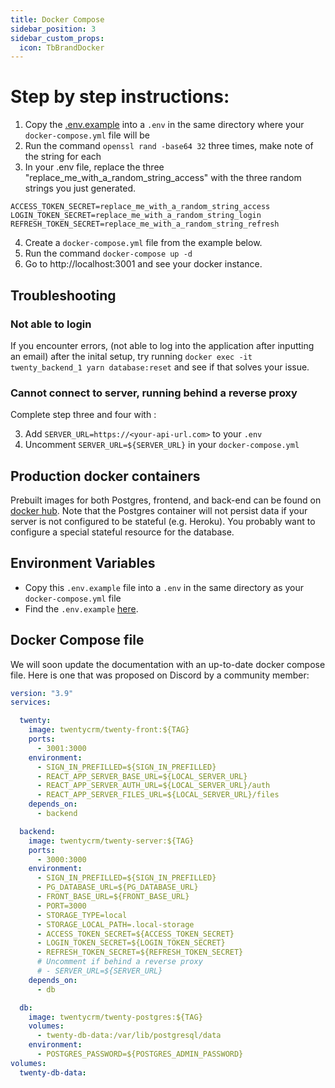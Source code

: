 ```yaml
---
title: Docker Compose
sidebar_position: 3
sidebar_custom_props:
  icon: TbBrandDocker
---
```

# Step by step instructions:

1. Copy the [.env.example](https://github.com/twentyhq/twenty/blob/main/packages/twenty-server/.env.example) into a `.env` in the same directory where your `docker-compose.yml` file will be
2. Run the command `openssl rand -base64 32` three times, make note of the string for each
3. In your .env file, replace the three "replace_me_with_a_random_string_access" with the three random strings you just generated.

```
ACCESS_TOKEN_SECRET=replace_me_with_a_random_string_access 
LOGIN_TOKEN_SECRET=replace_me_with_a_random_string_login 
REFRESH_TOKEN_SECRET=replace_me_with_a_random_string_refresh
```

4. Create a `docker-compose.yml` file from the example below.
5. Run the command `docker-compose up -d`
6. Go to http://localhost:3001 and see your docker instance.

## Troubleshooting 

### Not able to login 

If you encounter errors, (not able to log into the application after inputting an email) after the inital setup, try running `docker exec -it twenty_backend_1 yarn database:reset` and see if that solves your issue. 

### Cannot connect to server, running behind a reverse proxy

Complete step three and four with : 

3. Add `SERVER_URL=https://<your-api-url.com>` to your `.env`
4. Uncomment `SERVER_URL=${SERVER_URL}` in your `docker-compose.yml`

## Production docker containers

Prebuilt images for both Postgres, frontend, and back-end can be found on [docker hub](https://hub.docker.com/r/twentycrm/). Note that the Postgres container will not persist data if your server is not configured to be stateful (e.g. Heroku). You probably want to configure a special stateful resource for the database.

## Environment Variables

- Copy this `.env.example` file into a `.env` in the same directory as your `docker-compose.yml` file
- Find the `.env.example` [here](https://github.com/twentyhq/twenty/blob/main/packages/twenty-server/.env.example).

## Docker Compose file

We will soon update the documentation with an up-to-date docker compose file.
Here is one that was proposed on Discord by a community member:


```yaml
version: "3.9"
services:

  twenty:
    image: twentycrm/twenty-front:${TAG}
    ports:
      - 3001:3000
    environment:
      - SIGN_IN_PREFILLED=${SIGN_IN_PREFILLED}
      - REACT_APP_SERVER_BASE_URL=${LOCAL_SERVER_URL}
      - REACT_APP_SERVER_AUTH_URL=${LOCAL_SERVER_URL}/auth
      - REACT_APP_SERVER_FILES_URL=${LOCAL_SERVER_URL}/files
    depends_on:
      - backend

  backend:
    image: twentycrm/twenty-server:${TAG}
    ports:
      - 3000:3000
    environment:
      - SIGN_IN_PREFILLED=${SIGN_IN_PREFILLED}
      - PG_DATABASE_URL=${PG_DATABASE_URL}
      - FRONT_BASE_URL=${FRONT_BASE_URL}
      - PORT=3000
      - STORAGE_TYPE=local
      - STORAGE_LOCAL_PATH=.local-storage
      - ACCESS_TOKEN_SECRET=${ACCESS_TOKEN_SECRET}
      - LOGIN_TOKEN_SECRET=${LOGIN_TOKEN_SECRET}
      - REFRESH_TOKEN_SECRET=${REFRESH_TOKEN_SECRET}
      # Uncomment if behind a reverse proxy
      # - SERVER_URL=${SERVER_URL}
    depends_on:
      - db

  db:
    image: twentycrm/twenty-postgres:${TAG}
    volumes:
      - twenty-db-data:/var/lib/postgresql/data
    environment:
      - POSTGRES_PASSWORD=${POSTGRES_ADMIN_PASSWORD}
volumes:
  twenty-db-data:
```

